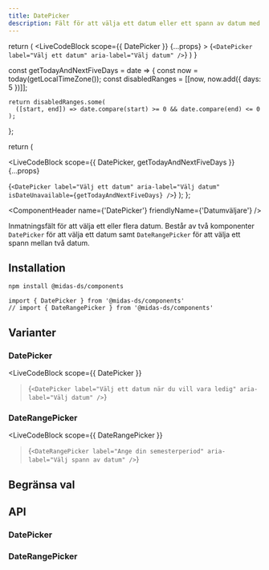 ```yaml
---
title: DatePicker
description: Fält för att välja ett datum eller ett spann av datum med kalender.
---
```



  return (
    <LiveCodeBlock
      scope={{ DatePicker }}
      {...props}
    >
      {`<DatePicker label="Välj ett datum" aria-label="Välj datum" />`}
    </LiveCodeBlock>
  )
}

  const getTodayAndNextFiveDays = date => {
    const now = today(getLocalTimeZone());
    const disabledRanges = [[now, now.add({ days: 5 })]];

    return disabledRanges.some(
      ([start, end]) => date.compare(start) >= 0 && date.compare(end) <= 0
    );

};

return (

<LiveCodeBlock
  scope={{ DatePicker, getTodayAndNextFiveDays }}
  {...props}
>
  {`<DatePicker label="Välj ett datum" aria-label="Välj datum" isDateUnavailable={getTodayAndNextFiveDays} />`}
</LiveCodeBlock>
); };

<ComponentHeader
  name={'DatePicker'}
  friendlyName={'Datumväljare'}
/>

Inmatningsfält för att välja ett eller flera datum. Består av två komponenter `DatePicker` för att välja ett datum samt `DateRangePicker` för att välja ett spann mellan två datum.

<Example hideCode />

## Installation

```bash npm2yarn
npm install @midas-ds/components
```

```tsx
import { DatePicker } from '@midas-ds/components'
// import { DateRangePicker } from '@midas-ds/components'
```

<Example hideExample />

## Varianter

### DatePicker

<LiveCodeBlock
  scope={{ DatePicker }}
>{`<DatePicker label="Välj ett datum när du vill vara ledig" aria-label="Välj datum" />`}</LiveCodeBlock>

### DateRangePicker

<LiveCodeBlock
  scope={{ DateRangePicker }}
>{`<DateRangePicker label="Ange din semesterperiod" aria-label="Välj spann av datum" />`}</LiveCodeBlock>

## Begränsa val

<UnavailableDateExample />

## API

### DatePicker

<PropTable name='DatePicker' />

### DateRangePicker

<PropTable
  name='DateRangePicker'
  defaultOpen={false}
/>
